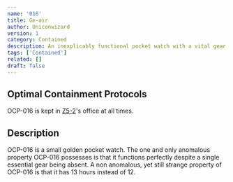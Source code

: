 ```yaml
---
name: '016'
title: Ge-air
author: Uniconwizard
version: 1
category: Contained
description: An inexplicably functional pocket watch with a vital gear missing.
tags: ['Contained']
related: []
draft: false
---
```


## Optimal Containment Protocols
OCP-016 is kept in [Z5-2](staff/z5-2)'s office at all times.

## Description
OCP-016 is a small golden pocket watch.
The one and only anomalous property OCP-016 possesses is that it functions perfectly despite a single essential gear being absent.
A non anomalous, yet still strange property of OCP-016 is that it has 13 hours instead of 12.
